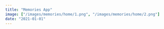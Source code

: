 ```yaml
---
title: "Memories App"
image: ["/images/memories/home/1.png", "/images/memories/home/2.png"]
date: "2021-01-01"
---
```


<Header
  title="Memories App"
  img="/images/memories/1.PNG"
  alt="Memories Picture"
/>
<Overview
  description="common:overview-memories-description"
  features="common:overview-memories-features"
  website="https://memories-app.agustin-ribotta.xyz"
  repo="https://github.com/AguzzDev/mern-crud-memories-app"
/>
<List
  tec={["React"]}
  lib={["TailwindCSS", "Swiper", "Moment", "React File Base64", "TippyJS"]}
  year="2021"
  client="common:own-project"
/>
<Galery
  imgs={[
    { path: "/images/memories/1.PNG", mobile: "false" },
    { path: "/images/memories/2.PNG", mobile: "true" },
    { path: "/images/memories/3.PNG", mobile: "false" },
    { path: "/images/memories/4.PNG", mobile: "false" },
    { path: "/images/memories/5.PNG", mobile: "false" },
  ]}
  alt="Memories App"
/>
